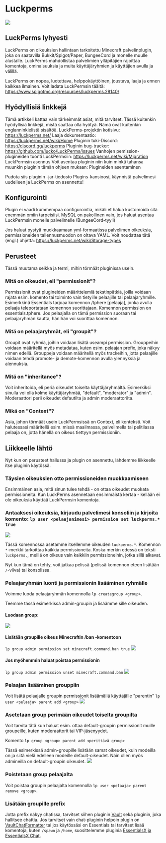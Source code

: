 # Luckperms

![](https://cdn.bittivirta.fi/docimg/crisp/luckperms_yojx8p.png)

## LuckPerms lyhyesti

LuckPerms on oikeuksien hallintaan tarkoitettu Minecraft palvelinplugin, joka on
saatavilla Bukkit/Spigot/Paper, BungeeCord ja monelle muulle alustalle.
LuckPerms mahdollistaa palvelimien ylläpitäjien rajoittaa komentoja,
ominaisuuksia ja muita käyttäjäryhmien ja käyttäjien avulla ja välillä.

LuckPerms on nopea, luotettava, helppokäyttöinen, joustava, laaja ja ennen
kaikkea ilmainen. Voit ladata LuckPermsin täältä:
https://www.spigotmc.org/resources/luckperms.28140/

## Hyödyllisiä linkkejä

Tämä artikkeli kattaa vain tärkeimmät asiat, mitä tarvitset. Tässä kuitenkin
hyödyllisiä linkkejä, mistä saattaa olla hyötyä. Nämä ovat kuitenkin
englanninkielistä sisältöä. LuckPerms-projektin kotisivu: https://luckperms.net/
Laaja dokumentaatio: https://luckperms.net/wiki/Home Pluginin tuki-Discord:
https://discord.gg/luckperms Pluginin bug-tracker:
https://github.com/lucko/LuckPerms/issues Vanhojen pemission-plugineiden tuonti
LuckPermsiin: https://luckperms.net/wiki/Migration LuckPermsin asennus Voit
asentaa pluginin niin kuin minkä tahansa muunkin pluginin tämän ohjeen mukaan:
Plugineiden asentaminen

Pudota siis pluginin -jar-tiedosto Plugins-kansioosi, käynnistä palvelimesi
uudelleen ja LuckPerms on asennettu!

## Konfigurointi

Plugin ei vaadi kummempaa configurointia, mikäli et halua kustomoida sitä
enemmän omiin tarpeisiisi. MySQL on pakollinen vain, jos haluat asentaa
LuckPermsin monelle palvelimelle (BungeeCord-tyyli)

Jos haluat pystyä muokkaamaan yml-formaatissa palvelimen oikeuksia,
permissioneiden tallennusmuodon on oltava YAML. Voit noudattaa tätä (engl.)
ohjetta: https://luckperms.net/wiki/Storage-types

## Perusteet

Tässä muutama seikka ja termi, mihin törmäät pluginissa usein.

### Mitä on oikeudet, eli "permissionit"?

Permissionit ovat plugineiden määrittelemiä tekstinpätkiä, joilla voidaan rajata
esim. komento tai toiminto vain tietyille pelaajille tai pelaajaryhmille.
Esimerkkinä Essentials tarjoaa komennon /tphere [pelaaja], jonka avulla pelaaja
teleportataan komennon suorittajaan. Komennon permission on essentials.tphere.
Jos pelaajalla on tämä permission suoraan tai pelaajaryhmän kautta, hän hän voi
suorittaa komennon.

### Mitä on pelaajaryhmät, eli "groupit"?

Groupit ovat ryhmiä, joihin voidaan lisätä useampi permission. Grouppeihin
voidaan määritellä myös metadataa, kuten esim. pelaajan prefix, joka näkyy nimen
edellä. Grouppeja voidaan määritellä myös trackeihin, jotta pelaajille voidaan
tehdä promote- ja demote-komennon avulla ylennyksiä ja alennuksia.

### Mitä on "inheritance"?

Voit inheritoida, eli periä oikeudet toiselta käyttäjäryhmältä. Esimerkiksi
sinulla voi olla kolme käyttäjäryhmää, "default", "moderator" ja "admin".
Moderaattori perii oikeudet defautilta ja admin moderaattorilta.

### Mikä on "Context"?

Asia, johon törmäät usein LuckPermsissä on Context, eli konteksti. Voit
halutessasi määritellä esim. missä maailmassa, palvelimella tai pelitilassa
pelaaja on, jotta hänellä on oikeus tiettyyn permissioniin.

## Liikkeelle lähtö

Nyt kun on perusteet hallussa ja plugin on asennettu, lähdemme liikkeelle itse
pluginin käytössä.

### Täysien oikeuksien otto permissioneiden muokkaamiseen

Ensimmäinen asia, mitä sinun tulee tehdä - on ottaa oikeudet muokata
permissioneita. Kun LuckPerms asennetaan ensimmäistä kertaa - kellään ei ole
oikeuksia käyttää LuckPermsin komentoja.

### Antaaksesi oikeuksia, kirjaudu palvelimesi konsoliin ja kirjoita komento: `lp user <pelaajanimesi> permission set luckperms.* true`

![](https://cdn.bittivirta.fi/docimg/crisp/1624735639756_1sbtq45.png)

Tässä komennossa asetamme itsellemme oikeuden `luckperms.*`. Komennon `*`-merkki
tarkoittaa kaikkia permissioneita. Koska merkin edessä on teksti `luckperms.`,
meillä on oikeus vain kaikkiin permissioneihin, jotka sillä alkavat.

Nyt kun tämä on tehty, voit jatkaa pelissä (pelissä komennon eteen lisätään
`/`-viiva) tai konsolissa.

### Pelaajaryhmän luonti ja permissionin lisääminen ryhmälle

Voimme luoda pelaajaryhmän komennolla `lp creategroup <group>`.

Teemme tässä esimerkissä admin-groupin ja lisäämme sille oikeuden.

#### Luodaan group:

![](https://cdn.bittivirta.fi/docimg/crisp/1624739218226_ph7tsk.png)

#### Lisätään groupille oikeus Minecraftin /ban -komentoon

`lp group admin permission set minecraft.command.ban true`
![](https://cdn.bittivirta.fi/docimg/crisp/1624739267750_1uckk7w.png)

#### Jos myöhemmin haluat poistaa permissionin

`lp group admin permission unset minecraft.command.ban`
![](https://cdn.bittivirta.fi/docimg/crisp/1624739408229_1u6sslw.png)

### Pelaajan lisääminen grouppiin

Voit lisätä pelaajalle groupin permissionit lisäämällä käyttäjälle "parentin"
`lp user <pelaaja> parent add <group>`
![](https://cdn.bittivirta.fi/docimg/crisp/1624739533449_62mxe3.png)

### Asetetaan group perimään oikeudet toiselta groupilta

Voit tarvita tätä kun haluat esim. ottaa default-groupin permissionit muille
groupeille, kuten moderaattorit tai VIP-jäsenyydet.

Komento `lp group <group> parent add <perittävä group>`

Tässä esimerkissä admin-groupille lisätään samat oikeudet, kuin modeilla on ja
siitä vielä edelleen modeille default-oikeudet. Näin ollen myös admineilla on
default-groupin oikeudet.
![](https://cdn.bittivirta.fi/docimg/crisp/1624743824105_1ly3cop.png)

### Poistetaan group pelaajalta

Voit poistaa groupin pelaajalta komennolla
`lp user <pelaaja> parent remove <group>`.

### Lisätään groupille prefix

Jotta prefix näkyy chatissa, tarvitset siihen pluginin
[Vault](https://dev.bukkit.org/projects/vault) sekä pluginin, joka hallitsee
chattia. Jos tarvitset vain chat-pluginin helpoin plugin on
[VaultChatFormatter](https://www.spigotmc.org/resources/vaultchatformatter.49016/)
tai jos käytössäsi on Essentials tai tarvitset lisää komentoja, kuten `/spawn`
ja `/home`, suosittelemme pluginia
[EssentialsX ja EssentialsX Chat](https://essentialsx.net/downloads.html).
